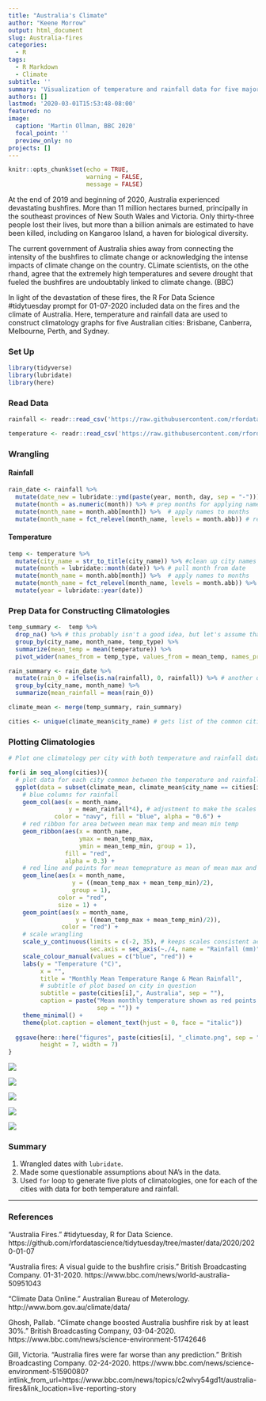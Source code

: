 ```yaml
---
title: "Australia's Climate"
author: "Keene Morrow"
output: html_document
slug: Australia-fires
categories:
  - R
tags:
  - R Markdown
  - Climate
subtitle: ''
summary: 'Visualization of temperature and rainfall data for five major cities'
authors: []
lastmod: '2020-03-01T15:53:48-08:00'
featured: no
image:
  caption: 'Martin Ollman, BBC 2020'
  focal_point: ''
  preview_only: no
projects: []
---
```


```r
knitr::opts_chunk$set(echo = TRUE,
                      warning = FALSE,
                      message = FALSE)
```


At the end of 2019 and beginning of 2020, Australia experienced devastating bushfires. More than 11 million hectares burned, principally in the southeast provinces of New South Wales and Victoria.  Only thirty-three people lost their lives, but more than a billion animals are estimated to have been killed, including on Kangaroo Island, a haven for biological diversity.

The current government of Australia shies away from connecting the intensity of the bushfires to climate change or acknowledging the intense impacts of climate change on the country.  CLimate scientists, on the othe rhand, agree that the extremely high temperatures and severe drought that fueled the bushfires are undoubtably linked to climate change. (BBC)
 
In light of the devastation of these fires, the R For Data Science #tidytuesday prompt for 01-07-2020 included data on the fires and the climate of Australia.  Here, temperature and rainfall data are used to construct climatology graphs for five Australian cities: Brisbane, Canberra, Melbourne, Perth, and Sydney.
 
### Set Up

```r
library(tidyverse)
library(lubridate)
library(here)
```


### Read Data
```r
rainfall <- readr::read_csv('https://raw.githubusercontent.com/rfordatascience/tidytuesday/master/data/2020/2020-01-07/rainfall.csv')

temperature <- readr::read_csv('https://raw.githubusercontent.com/rfordatascience/tidytuesday/master/data/2020/2020-01-07/temperature.csv')
```


### Wrangling

#### Rainfall
```r
rain_date <- rainfall %>%
  mutate(date_new = lubridate::ymd(paste(year, month, day, sep = "-"))) %>% # concatenate dates and make them Date type
  mutate(month = as.numeric(month)) %>% # prep months for applying names
  mutate(month_name = month.abb[month]) %>%  # apply names to months
  mutate(month_name = fct_relevel(month_name, levels = month.abb)) # relevel to get month names in order
```

#### Temperature
```r
temp <- temperature %>%
  mutate(city_name = str_to_title(city_name)) %>% #clean up city names (BRISBANE to Brisbane)
  mutate(month = lubridate::month(date)) %>% # pull month from date
  mutate(month_name = month.abb[month]) %>%  # apply names to months
  mutate(month_name = fct_relevel(month_name, levels = month.abb)) %>%  # relevel month names
  mutate(year = lubridate::year(date))
```

### Prep Data for Constructing Climatologies
```r
temp_summary <-  temp %>%
  drop_na() %>% # this probably isn't a good idea, but let's assume that the loss of data is evenly distributed throughout the time range and doesn't impact the mean monthly temperature
  group_by(city_name, month_name, temp_type) %>%
  summarize(mean_temp = mean(temperature)) %>%
  pivot_wider(names_from = temp_type, values_from = mean_temp, names_prefix = "mean_temp_")

rain_summary <- rain_date %>%
  mutate(rain_0 = ifelse(is.na(rainfall), 0, rainfall)) %>% # another questionable assumption
  group_by(city_name, month_name) %>%
  summarize(mean_rainfall = mean(rain_0))

climate_mean <- merge(temp_summary, rain_summary)

cities <- unique(climate_mean$city_name) # gets list of the common cities from the merge
```


### Plotting Climatologies
 
```r
# Plot one climatology per city with both temperature and rainfall data (missing some sloppily removed before)

for(i in seq_along(cities)){
  # plot data for each city common between the temperature and rainfall data
  ggplot(data = subset(climate_mean, climate_mean$city_name == cities[i])) +
    # blue columns for rainfall
    geom_col(aes(x = month_name,
                 y = mean_rainfall*4), # adjustment to make the scales work together
             color = "navy", fill = "blue", alpha = "0.6") +
    # red ribbon for area between mean max temp and mean min temp
    geom_ribbon(aes(x = month_name,
                    ymax = mean_temp_max,
                    ymin = mean_temp_min, group = 1),
                fill = "red",
                alpha = 0.3) +
    # red line and points for mean temeprature as mean of mean max and min temp
    geom_line(aes(x = month_name,
                  y = ((mean_temp_max + mean_temp_min)/2),
                  group = 1),
              color = "red",
              size = 1) +
    geom_point(aes(x = month_name,
                   y = ((mean_temp_max + mean_temp_min)/2)),
               color = "red") +
    # scale wrangling
    scale_y_continuous(limits = c(-2, 35), # keeps scales consistent across plots
                       sec.axis = sec_axis(~./4, name = "Rainfall (mm)")) + # adds second axis for rainfall, adjusted to counteract the scale factor above
    scale_colour_manual(values = c("blue", "red")) +
    labs(y = "Temperature (°C)",
         x = "",
         title = "Monthly Mean Temperature Range & Mean Rainfall",
         # subtitle of plot based on city in question
         subtitle = paste(cities[i],", Australia", sep = ""),
         caption = paste("Mean monthly temperature shown as red points and line with the range between the mean\nmaximum and mean minimum temperatures shaded in red; blue columns show mean\nmonthly rainfall for ", cities[i], ", Australia.\n\nData: Australian Bureau of Meterology\n#tidytuesday 2020-01-07\nKeene Morrow",
                         sep = "")) + 
    theme_minimal() +
    theme(plot.caption = element_text(hjust = 0, face = "italic"))
  
  ggsave(here::here("figures", paste(cities[i], "_climate.png", sep = "")),
         height = 7, width = 7)
}
```

![](figures/Brisbane_climate.png)

![](figures/Canberra_climate.png)

![](figures/Melbourne_climate.png)

![](figures/Perth_climate.png)

![](figures/Sydney_climate.png)


### Summary

1. Wrangled dates with `lubridate`.
2. Made some questionable assumptions about NA's in the data.
3. Used `for` loop to generate five plots of climatologies, one for each of the cities with data for both temperature and rainfall.

***

### References

"Australia Fires." #tidytuesday, R for Data Science. https://github.com/rfordatascience/tidytuesday/tree/master/data/2020/2020-01-07

"Australia fires: A visual guide to the bushfire crisis." British Broadcasting Company. 01-31-2020. https://www.bbc.com/news/world-australia-50951043

"Climate Data Online." Australian Bureau of Meterology. http://www.bom.gov.au/climate/data/

Ghosh, Pallab. "Climate change boosted Australia bushfire risk by at least 30%." British Broadcasting Company, 03-04-2020. https://www.bbc.com/news/science-environment-51742646

Gill, Victoria. "Australia fires were far worse than any prediction." British Broadcasting Company. 02-24-2020. https://www.bbc.com/news/science-environment-51590080?intlink_from_url=https://www.bbc.com/news/topics/c2wlvy54gd1t/australia-fires&link_location=live-reporting-story